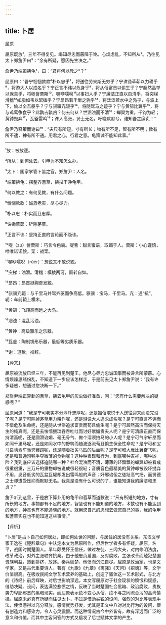 ```yaml
---
---
---
```

title: 卜居
---




屈原

屈原既放¹，三年不得复见。竭知尽忠而蔽障于谗。心烦虑乱，不知所从²。乃往见太卜郑詹尹曰³：“余有所疑，愿因先生决之。”

詹尹乃端策拂龟⁴，曰：“君将何以教之⁵？”

屈原曰：“吾宁悃悃款款⁶朴以忠乎⁷，将送往劳来斯无穷乎？宁诛锄草茆以力耕乎⁸，将游大人以成名乎？宁正言不讳以危身乎⁹，将从俗富贵以偷生乎？宁超然高举以保真乎，将哫訾栗斯¹⁰、喔咿嚅唲¹¹以事妇人乎？宁廉洁正直以自清乎，将突梯滑稽¹²如脂如韦以絜楹乎？宁昂昂若千里之驹乎¹³，将泛泛若水中之凫乎，与波上下，偷以全吾躯乎？宁与骐骥亢轭乎¹⁴，将随驽马之迹乎？宁与黄鹄比翼乎¹⁵，将与鸡鹜争食乎？此孰吉孰凶？何去何从？世溷浊而不清¹⁶：蝉翼为重，千钧为轻；黄钟毁弃¹⁷，瓦釜雷鸣¹⁸；谗人高张，贤士无名。吁嗟默默兮，谁知吾之廉贞！”

詹尹乃释策而谢曰¹⁹：“夫尺有所短，寸有所长；物有所不足，智有所不明；数有所不逮，神有所不通。用君之心，行君之意。龟策诚不能知此事。”



***



¹放：被放逐。

²所从：到何处去。引申为不知怎么办。

³太卜：国家掌管卜筮之官。郑詹尹：人名。

⁴端策拂龟：摆整齐蓍草，拂拭干净龟甲。

⁵何以教之：有何见教，有什么问题。

⁶悃悃款款：诚恳老实，尽心尽力。

⁷朴以忠：朴实而且忠厚。

⁸诛锄草茆：铲除茅草。

⁹正言不讳：坚持正直的言论而不隐讳。

¹⁰哫（zú）訾栗斯：巧言令色貌。哫訾：甜言蜜语，取媚于人。栗斯：小心谨慎，唯唯诺诺貌。栗：战栗。

¹¹喔咿嚅唲（rúér）：想说又不敢说貌。

¹²突梯：油滑。滑稽：模棱两可，圆转自如。

¹³昂昂：昂首挺胸奋发貌。

¹⁴骐骥亢轭：与千里马并驾齐驱而争高低。骐骥：宝马，千里马。亢：通“抗”。轭：车前辕上横木。

¹⁵黄鹄：飞翔高而远之大鸟。

¹⁶溷浊：混乱污浊。

¹⁷黄钟：高级雅乐之乐器。

¹⁸瓦釜：陶制锅形乐器，最低等劣质乐器。

¹⁹谢：道歉，推辞。

【译文】

屈原被流放已经三年，不能再见到楚王。他尽心尽力忠诚国事而被谗言所蒙蔽。心情烦躁思绪纷乱，不知道下一步应该怎样走，于是前去见太卜郑詹尹说：“我有许多疑惑，想通过您决断一下。”

郑詹尹端正算卦的蓍草，拂去龟甲的灰尘做好准备，问：“您有什么需要解决的疑惑呢？”

屈原问道：“我是宁可老实本分淳朴忠厚呢，还是媚俗取悦于人送往迎来而没完没了呢？是宁可除掉茅草用力耕作呢，还是游说大人追求成名呢？是宁可直言不讳而不惜危及生命呢，还是随从世俗追求富贵而苟且偷生呢？是宁可超然高洁而保持天生的纯真呢，还是去怯懦猥琐吞吞吐吐而讨好献媚贵夫人呢？是宁可清廉正直而保持清高呢，还是圆滑谄媚、毫无骨气、做个溜须拍马的小人呢？是宁可气宇轩昂而如同千里马呢，还是如同水中的野鸭而随波逐流苟且偷生保全性命呢？是宁可和宝马良驹驾车驰骋赛跑呢，还是随着拙劣马匹的后面呢？是宁可和大雁比翼奋飞呢，还是和普通鸡鸭争夺微薄的食物呢？这种种表现和行为，到底哪种吉祥，哪种凶险？我到底应该选择追随哪一种？社会混浊而不清，薄薄的轻飘飘的蝉翼却被看成很重很重，三万斤的重物却被说成很轻很轻；音质音色最精美的黄钟却被毁坏抛弃不用，发音低劣的瓦盆瓦罐却发出雷鸣般的声音；奸邪谄佞之徒趾高气扬，而贤德之士却遭受压抑而默默无名。我真是没有什么可说的了，谁能知道我的廉洁和忠贞？”

詹尹听到这里，于是放下算卦用的龟甲和蓍草而道歉说：“尺有所短的地方，寸有所长的地方。事物都有不足的地方，智慧也有不能知道的地方，术数也有不能达到的地方，神灵也有不能通晓的地方。就用您自己的思想去做您自己的事，我的龟甲和蓍草实在也不能知道这些事情。”

【评析】

“卜居”是占卜自己如何居处，即如何处世的问题，与居住的居没有关系。东汉文学家王逸在《楚辞章句》中认定本文为屈原所作，但后世学者多有怀疑。屈原，名平，战国时期楚国人。早年颇受怀王信任，做过左徒、三闾大夫，对内修明法度，改革政治，对外主张联齐抗秦。由于他忠贞爱国，反对腐败，主张改革而触犯楚国贵族利益，遭到排挤，放逐。秦兵破楚，他愤而沉江自尽。屈原是政治家，也是文学家，又是古代重要诗人。著有《九歌》《九章》《离骚》《天问》《招魂》等，文学价值很高。在吸收民间文学艺术营养的基础上，创造了骚体这一艺术形式，与北方的《诗经》前后辉映，对后世影响深远。本文写屈原对于社会现状的愤恨和疑惑，借助决疑、设问，表达满腔悲愤之情，反映了当时楚国社会黑暗、政治腐败，贵族势力卑鄙邪恶的黑暗现实，而屈原表示绝不变心从俗、绝不与之同流合污的高尚情操。屈原未必真有所疑而往见太卜，不过是借助尖锐的设问、强烈的对比等表现手法，使愤懑得以充分释放，感情就势抒发，尤其是正文中八对对比行为的设问，很有创造力和感染力，令人心灵震颤。而这种情况古今中外皆有，故有深远而广泛的意义和价值。而其中主客问答的方式又启发了后世赋体文学的产生。